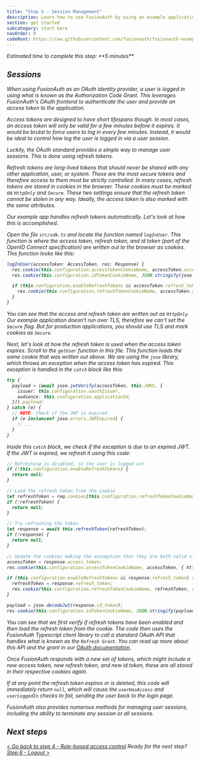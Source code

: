 ```yaml
---
title: "Step 5 - Session Management"
description: Learn how to use FusionAuth by using an example application that uses refresh tokens for session management.
section: get started
subcategory: start here
navOrder: 0
codeRoot: https://raw.githubusercontent.com/fusionauth/fusionauth-example-get-started/main
---
```


<div className="border border-green-700 px-3 rounded-md">
  <i className="fa-duotone fa-stopwatch fa-2x mr-2 text-green-700 align-middle"/> Estimated time to complete this step: **5 minutes**
</div>

## Sessions

When using FusionAuth as an OAuth identity provider, a user is logged in using what is known as the Authorization Code Grant. This leverages FusionAuth's OAuth frontend to authenticate the user and provide an access token to the application.

Access tokens are designed to have short lifespans though. In most cases, an access token will only be valid for a few minutes before it expires. It would be brutal to force users to log in every few minutes. Instead, it would be ideal to control how log the user is logged in via a user session.

Luckily, the OAuth standard provides a simple way to manage user sessions. This is done using refresh tokens.

Refresh tokens are long-lived tokens that should never be shared with any other application, user, or system. These are the most secure tokens and therefore access to them must be strictly controlled. In many cases, refresh tokens are stored in cookies in the browser. These cookies must be marked as `HttpOnly` and `Secure`. These two settings ensure that the refresh token cannot be stolen in any way. Ideally, the access token is also marked with the same attributes.

Our example app handles refresh tokens automatically. Let's look at how this is accomplished.

Open the file `src/sdk.ts` and locate the function named `logInUser`. This function is where the access token, refresh token, and id token (part of the OpenID Connect specification) are written out to the browser as cookies. This function looks like this:

```typescript
logInUser(accessToken: AccessToken, res: Response) {
  res.cookie(this.configuration.accessTokenCookieName, accessToken.access_token, { httpOnly: true });
  res.cookie(this.configuration.idTokenCookieName, JSON.stringify(jose.decodeJwt(accessToken.id_token)), { httpOnly: false });

  if (this.configuration.enableRefreshTokens && accessToken.refresh_token) {
    res.cookie(this.configuration.refreshTokenCookieName, accessToken.refresh_token, { httpOnly: true });
  }
}
```

You can see that the access and refresh token are written out as `HttpOnly`. Our example application doesn't run over TLS, therefore we can't set the `Secure` flag. But for production applications, you should use TLS and mark cookies as `Secure`.

Next, let's look at how the refresh token is used when the access token expires. Scroll to the `getUser` function in this file. This function loads the same cookie that was written out above. We are using the `jose` library, which throws an exception when the access token has expired. This exception is handled in the `catch` block like this:

```typescript
try {
  payload = (await jose.jwtVerify(accessToken, this.JWKS, {
    issuer: this.configuration.oauthIssuer,
    audience: this.configuration.applicationId,
  })).payload;
} catch (e) {
  // NOTE: Check if the JWT is expired
  if (e instanceof jose.errors.JWTExpired) {
    // ...
  }
}
```

Inside this `catch` block, we check if the exception is due to an expired JWT. If the JWT is expired, we refresh it using this code:

```typescript
// Refreshing is disabled, so the user is logged out
if (!this.configuration.enableRefreshTokens) {
  return null;
}

// Load the refresh token from the cookie
let refreshToken = req.cookies[this.configuration.refreshTokenCookieName];
if (!refreshToken) {
  return null;
}

// Try refreshing the token
let response = await this.refreshToken(refreshToken);
if (!response) {
  return null;
}

// Update the cookies making the assumption that they are both valid since we just got them from FusionAuth
accessToken = response.access_token;
res.cookie(this.configuration.accessTokenCookieName, accessToken, { httpOnly: true });

if (this.configuration.enableRefreshTokens && response.refresh_token) {
  refreshToken = response.refresh_token;
  res.cookie(this.configuration.refreshTokenCookieName, refreshToken, { httpOnly: true });
}

payload = jose.decodeJwt(response.id_token);
res.cookie(this.configuration.idTokenCookieName, JSON.stringify(payload), { httpOnly: false });
```

You can see that we first verify if refresh tokens have been enabled and then load the refresh token from the cookie. The code then uses the FusionAuth Typescript client library to call a standard OAuth API that handles what is known as the `Refresh Grant`. You can read up more about this API and the grant in our [OAuth documentation](/docs/lifecycle/authenticate-users/oauth/).

Once FusionAuth responds with a new set of tokens, which might include a new access token, new refresh token, and new id token, these are all stored in their respective cookies again.

If at any point the refresh token expires or is deleted, this code will immediately return `null`, which will cause the `userHasAccess` and `userLoggedIn` checks to fail, sending the user back to the login page.

FusionAuth also provides numerous methods for managing user sessions, including the ability to terminate any session or all sessions.

## Next steps

[\< Go back to step 4 - Role-based access control](step-4) <span class="inline-block mx-6 font-bold">Ready for the next step?</span> [Step 6 - Logout \>](step-6)


